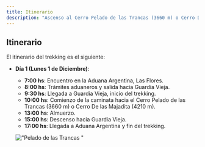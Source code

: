 ```yaml
---
title: Itinerario
description: "Ascenso al Cerro Pelado de las Trancas (3660 m) o Cerro De las Majadita (4210 m), según condiciones y ganas de cada integrante."
---
```


## Itinerario
El itinerario del trekking es el siguiente:
- **Día 1 (Lunes 1 de Diciembre)**: 
  - **7:00 hs**: Encuentro en la Aduana Argentina, Las Flores.
  - **8:00 hs**: Trámites aduaneros y salida hacia Guardia Vieja.
  - **9:30 hs**: Llegada a Guardia Vieja, inicio del trekking.
  - **10:00 hs**: Comienzo de la caminata hacia el Cerro Pelado de las Trancas (3660 m) o Cerro De las Majadita (4210 m).
  - **13:00 hs**: Almuerzo.
  - **15:00 hs**: Descenso hacia Guardia Vieja.
  - **17:00 hs**: Llegada a Aduana Argentina y fin del trekking.

  !["Pelado de las Trancas "](/images/GeneralOeste.png)